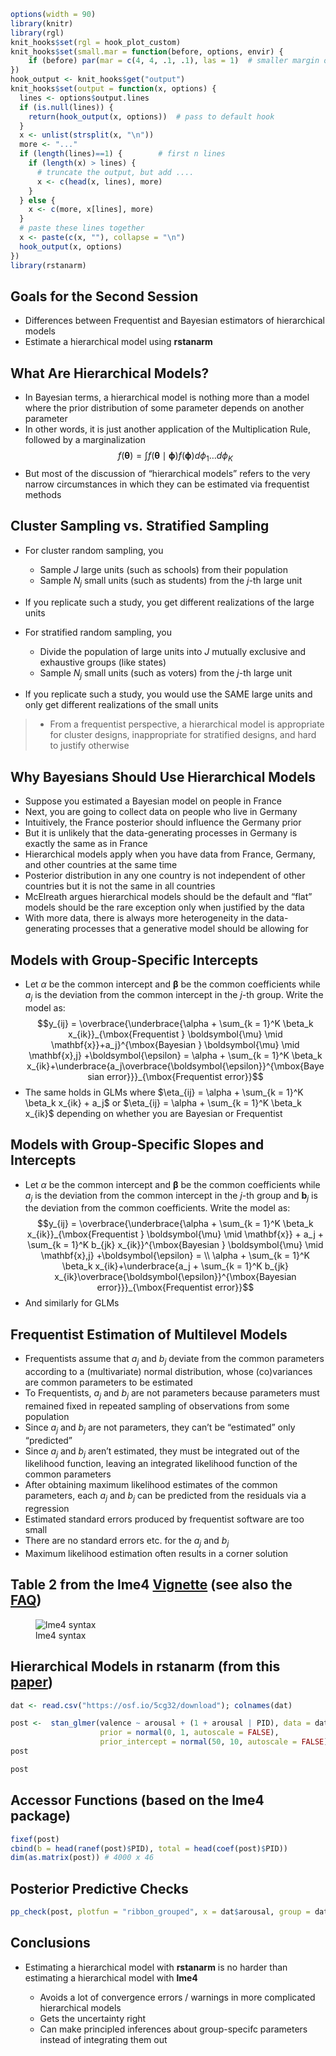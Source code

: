 <style type="text/css">
slides > slide:not(.nobackground):after {
  content: '';
}
</style>

```r
options(width = 90)
library(knitr)
library(rgl)
knit_hooks$set(rgl = hook_plot_custom)
knit_hooks$set(small.mar = function(before, options, envir) {
    if (before) par(mar = c(4, 4, .1, .1), las = 1)  # smaller margin on top and right
})
hook_output <- knit_hooks$get("output")
knit_hooks$set(output = function(x, options) {
  lines <- options$output.lines
  if (is.null(lines)) {
    return(hook_output(x, options))  # pass to default hook
  }
  x <- unlist(strsplit(x, "\n"))
  more <- "..."
  if (length(lines)==1) {        # first n lines
    if (length(x) > lines) {
      # truncate the output, but add ....
      x <- c(head(x, lines), more)
    }
  } else {
    x <- c(more, x[lines], more)
  }
  # paste these lines together
  x <- paste(c(x, ""), collapse = "\n")
  hook_output(x, options)
})
library(rstanarm)
```

## Goals for the Second Session

* Differences between Frequentist and Bayesian estimators of hierarchical models
* Estimate a hierarchical model using **rstanarm**

## What Are Hierarchical Models?

* In Bayesian terms, a hierarchical model is nothing more than a model where the prior distribution
  of some parameter depends on another parameter
* In other words, it is just another application of the Multiplication Rule, followed by a marginalization
$$f\left(\boldsymbol{\theta}\right) = \int f\left(\boldsymbol{\theta} \mid \boldsymbol{\phi}\right)
  f\left(\boldsymbol{\phi}\right) d\phi_1 \dots d\phi_K$$
* But most of the discussion of "hierarchical models" refers to the very narrow circumstances
  in which they can be estimated via frequentist methods

## Cluster Sampling vs. Stratified Sampling

* For cluster random sampling, you

  * Sample $J$ large units (such as schools) from their population
  * Sample $N_j$ small units (such as students) from the $j$-th large unit

* If you replicate such a study, you get different realizations of the large units
* For stratified random sampling, you

  * Divide the population of large units into $J$ mutually exclusive and exhaustive groups (like states)
  * Sample $N_j$ small units (such as voters) from the $j$-th large unit

* If you replicate such a study, you would use the SAME large units and only
  get different realizations of the small units
  
>- From a frequentist perspective, a hierarchical model is appropriate for 
  cluster designs, inappropriate for stratified designs, and hard to justify otherwise

## Why Bayesians Should Use Hierarchical Models

* Suppose you estimated a Bayesian model on people in France
* Next, you are going to collect data on people who live in Germany
* Intuitively, the France posterior should influence the Germany prior
* But it is unlikely that the data-generating processes in Germany is exactly the
  same as in France
* Hierarchical models apply when you have data from France, Germany, and other
  countries at the same time
* Posterior distribution in any one country is not independent of other countries
  but it is not the same in all countries
* McElreath argues hierarchical models should be the default and "flat" models
  should be the rare exception only when justified by the data
* With more data, there is always more heterogeneity in the data-generating processes
  that a generative model should be allowing for

## Models with Group-Specific Intercepts

- Let $\alpha$ be the common intercept and $\boldsymbol{\beta}$ be the common coefficients while
  $a_j$ is the deviation from the common intercept in the $j$-th group. Write the model as:
$$y_{ij} = \overbrace{\underbrace{\alpha + \sum_{k = 1}^K \beta_k x_{ik}}_{\mbox{Frequentist }
\boldsymbol{\mu} \mid \mathbf{x}}+a_j}^{\mbox{Bayesian } \boldsymbol{\mu} \mid \mathbf{x},j} +\boldsymbol{\epsilon} = \alpha + \sum_{k = 1}^K \beta_k x_{ik}+\underbrace{a_j\overbrace{\boldsymbol{\epsilon}}^{\mbox{Bayesian error}}}_{\mbox{Frequentist error}}$$
- The same holds in GLMs where $\eta_{ij} = \alpha + \sum_{k = 1}^K \beta_k x_{ik} + a_j$ 
  or $\eta_{ij} = \alpha + \sum_{k = 1}^K \beta_k x_{ik}$ depending on whether you are
  Bayesian or Frequentist
  
## Models with Group-Specific Slopes and Intercepts
  
- Let $\alpha$ be the common intercept and $\boldsymbol{\beta}$ be the common coefficients while
  $a_j$ is the deviation from the common intercept in the $j$-th group and $\mathbf{b}_j$ is
  the deviation from the common coefficients. Write the model as:
$$y_{ij} = \overbrace{\underbrace{\alpha + \sum_{k = 1}^K \beta_k x_{ik}}_{\mbox{Frequentist }
\boldsymbol{\mu} \mid \mathbf{x}} + a_j + \sum_{k = 1}^K b_{jk} x_{ik}}^{\mbox{Bayesian } \boldsymbol{\mu} \mid \mathbf{x},j} +\boldsymbol{\epsilon} = \\ \alpha + \sum_{k = 1}^K \beta_k x_{ik}+\underbrace{a_j + \sum_{k = 1}^K b_{jk} x_{ik}\overbrace{\boldsymbol{\epsilon}}^{\mbox{Bayesian error}}}_{\mbox{Frequentist error}}$$
- And similarly for GLMs

## Frequentist Estimation of Multilevel Models

- Frequentists assume that $a_j$ and $b_j$ deviate from the common parameters according
  to a (multivariate) normal distribution, whose (co)variances are common parameters
  to be estimated
- To Frequentists, $a_j$ and $b_j$ are not parameters because parameters must remained
  fixed in repeated sampling of observations from some population
- Since $a_j$ and $b_j$ are not parameters, they can't be "estimated" only "predicted"
- Since $a_j$ and $b_j$ aren't estimated, they must be integrated out of
  the likelihood function, leaving an integrated likelihood function of the common
  parameters
- After obtaining maximum likelihood estimates of the common parameters, each
  $a_j$ and $b_j$ can be predicted from the residuals via a regression
- Estimated standard errors produced by frequentist software are too small
- There are no standard errors etc. for the $a_j$ and $b_j$
- Maximum likelihood estimation often results in a corner solution

## Table 2 from the **lme4** [Vignette](https://www.jstatsoft.org/article/view/v067i01/0) (see also the [FAQ](https://bbolker.github.io/mixedmodels-misc/glmmFAQ.html#model-specification))

![lme4 syntax](lme4Syntax.png)

## Hierarchical Models in **rstanarm** (from this [paper](http://www.tqmp.org/RegularArticles/vol14-2/p099/p099.pdf))

```r
dat <- read.csv("https://osf.io/5cg32/download"); colnames(dat)
```

```r
post <-  stan_glmer(valence ~ arousal + (1 + arousal | PID), data = dat,
                    prior = normal(0, 1, autoscale = FALSE), 
                    prior_intercept = normal(50, 10, autoscale = FALSE))
post
```
<div class="columns-2">
```r
post
```
</div>

## Accessor Functions (based on the **lme4** package)

```r
fixef(post)
cbind(b = head(ranef(post)$PID), total = head(coef(post)$PID))
dim(as.matrix(post)) # 4000 x 46
```

## Posterior Predictive Checks

```r
pp_check(post, plotfun = "ribbon_grouped", x = dat$arousal, group = dat$PID)
```

## Conclusions

* Estimating a hierarchical model with **rstanarm** is no harder than estimating
  a hierarchical model with **lme4**

    * Avoids a lot of convergence errors / warnings in more complicated hierarchical models
    * Gets the uncertainty right
    * Can make principled inferences about group-specifc parameters instead of integrating them out

    